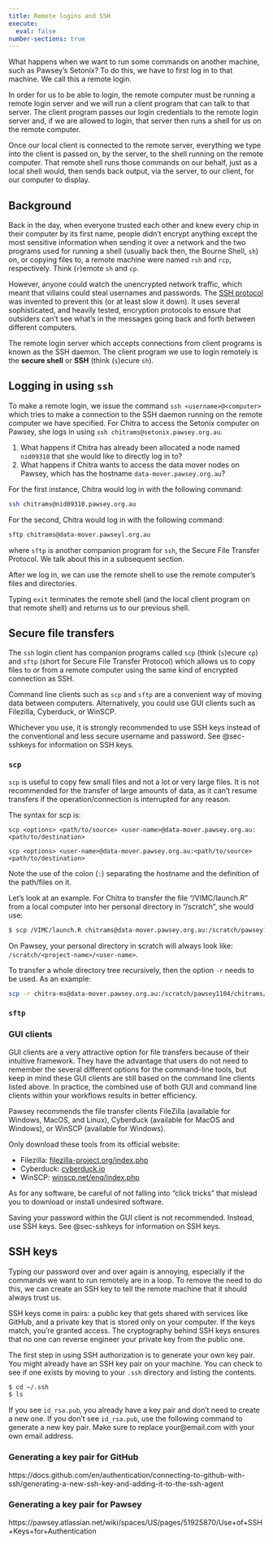 ```yaml
---
title: Remote logins and SSH
execute: 
  eval: false
number-sections: true
---
```


What happens when we want to run some commands on another machine, such as Pawsey's Setonix? To do this, we have to first log in to that machine. We call this a remote login.

In order for us to be able to login, the remote computer must be running a remote login server and we will run a client program that can talk to that server. The client program passes our login credentials to the remote login server and, if we are allowed to login, that server then runs a shell for us on the remote computer.

Once our local client is connected to the remote server, everything we type into the client is passed on, by the server, to the shell running on the remote computer. That remote shell runs those commands on our behalf, just as a local shell would, then sends back output, via the server, to our client, for our computer to display.

## Background

Back in the day, when everyone trusted each other and knew every chip in their computer by its first name, people didn’t encrypt anything except the most sensitive information when sending it over a network and the two programs used for running a shell (usually back then, the Bourne Shell, `sh`) on, or copying files to, a remote machine were named `rsh` and `rcp`, respectively. Think (`r`)emote `sh` and `cp`.

However, anyone could watch the unencrypted network traffic, which meant that villains could steal usernames and passwords. The [SSH protocol](https://carpentries-incubator.github.io/shell-extras/reference/#ssh-protocolhttps://www.ssh.com/academy/ssh/protocol) was invented to prevent this (or at least slow it down). It uses several sophisticated, and heavily tested, encryption protocols to ensure that outsiders can’t see what’s in the messages going back and forth between different computers.

The remote login server which accepts connections from client programs is known as the SSH daemon. The client program we use to login remotely is the **secure shell** or **SSH** (think (`s`)ecure `sh`).

## Logging in using `ssh`

To make a remote login, we issue the command `ssh <username>@<computer>` which tries to make a connection to the SSH daemon running on the remote computer we have specified. For Chitra to access the Setonix computer on Pawsey, she logs in using `ssh chitrams@setonix.pawsey.org.au`.

::: {.callout-warning title="Test your understanding"}
1.  What happens if Chitra has already been allocated a node named `nid09310` that she would like to directly log in to?
2.  What happens if Chitra wants to access the data mover nodes on Pawsey, which has the hostname `data-mover.pawsey.org.au`?
:::

::: {.callout-note title="Answer" icon="false" collapse="true"}
For the first instance, Chitra would log in with the following command:

``` bash
ssh chitrams@nid09310.pawsey.org.au
```

For the second, Chitra would log in with the following command:

``` bash
sftp chitrams@data-mover.pawseyl.org.au
```

where `sftp` is another companion program for `ssh`, the Secure File Transfer Protocol. We talk about this in a subsequent section.
:::

After we log in, we can use the remote shell to use the remote computer’s files and directories.

Typing `exit` terminates the remote shell (and the local client program on that remote shell) and returns us to our previous shell.

## Secure file transfers

The `ssh` login client has companion programs called `scp` (think (`s`)ecure `cp`) and `sftp` (short for Secure File Transfer Protocol) which allows us to copy files to or from a remote computer using the same kind of encrypted connection as SSH.

Command line clients such as `scp` and `sftp` are a convenient way of moving data between computers. Alternatively, you could use GUI clients such as Filezilla, Cyberduck, or WinSCP.

::: {.callout-important title="Use SSH keys!"}
Whichever you use, it is strongly recommended to use SSH keys instead of the conventional and less secure username and password. See @sec-sshkeys for information on SSH keys.
:::

### `scp`

`scp` is useful to copy few small files and not a lot or very large files. It is not recommended for the transfer of large amounts of data, as it can't resume transfers if the operation/connection is interrupted for any reason.

The syntax for scp is:

```
scp <options> <path/to/source> <user-name>@data-mover.pawsey.org.au:<path/to/destination>

scp <options> <user-name>@data-mover.pawsey.org.au:<path/to/source> <path/to/destination> 
```

Note the use of the colon (`:`) separating the hostname and the definition of the path/files on it.

Let's look at an example. For Chitra to transfer the file "/VIMC/launch.R" from a local computer into her personal directory in "/scratch", she would use:

```bash
$ scp /VIMC/launch.R chitrams@data-mover.pawsey.org.au:/scratch/pawsey1104/chitrams
```

On Pawsey, your personal directory in scratch will always look like: `/scratch/<project-name>/<user-name>`.

To transfer a whole directory tree recursively, then the option `-r` needs to be used. As an example:

```bash
scp -r chitra-ms@data-mover.pawsey.org.au:/scratch/pawsey1104/chitrams/vimc-pawsey/output ./pawsey-files
```

### `sftp`

### GUI clients

GUI clients are a very attractive option for file transfers because of their intuitive framework. They have the advantage that users do not need to remember the several different options for the command-line tools, but keep in mind these GUI clients are still based on the command line clients listed above. In practice, the combined use of both GUI and command line clients within your workflows results in better efficiency.

Pawsey recommends the file transfer clients FileZilla (available for Windows, MacOS, and Linux), Cyberduck (available for MacOS and Windows), or WinSCP (available for Windows).

::: {.callout-important title="Downloading software"}
Only download these tools from its official website:

-   Filezilla: [filezilla-project.org/index.php](https://filezilla-project.org/index.php)
-   Cyberduck: [cyberduck.io](https://cyberduck.io/)
-   WinSCP: [winscp.net/eng/index.php](https://winscp.net/eng/index.php)

As for any software, be careful of not falling into "click tricks" that mislead you to download or install undesired software.
:::

::: {.callout-important title="Authentication"}
Saving your password within the GUI client is not recommended. Instead, use SSH keys. See @sec-sshkeys for information on SSH keys.
:::

## SSH keys {#sec-sshkeys}

Typing our password over and over again is annoying, especially if the commands we want to run remotely are in a loop. To remove the need to do this, we can create an SSH key to tell the remote machine that it should always trust us.

SSH keys come in pairs: a public key that gets shared with services like GitHub, and a private key that is stored only on your computer. If the keys match, you’re granted access. The cryptography behind SSH keys ensures that no one can reverse engineer your private key from the public one.

The first step in using SSH authorization is to generate your own key pair. You might already have an SSH key pair on your machine. You can check to see if one exists by moving to your `.ssh` directory and listing the contents.

```bash
$ cd ~/.ssh
$ ls
```

If you see `id_rsa.pub`, you already have a key pair and don’t need to create a new one. If you don’t see `id_rsa.pub`, use the following command to generate a new key pair. Make sure to replace your@email.com with your own email address.

### Generating a key pair for GitHub

https://docs.github.com/en/authentication/connecting-to-github-with-ssh/generating-a-new-ssh-key-and-adding-it-to-the-ssh-agent

### Generating a key pair for Pawsey

https://pawsey.atlassian.net/wiki/spaces/US/pages/51925870/Use+of+SSH+Keys+for+Authentication
